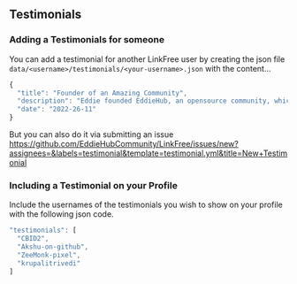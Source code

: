 
## Testimonials

### Adding a Testimonials for someone

You can add a testimonial for another LinkFree user by creating the json file `data/<username>/testimonials/<your-username>.json` with the content...

```js
{
  "title": "Founder of an Amazing Community",
  "description": "Eddie founded EddieHub, an opensource community, which aparked my interest in all things FOSS and FOSH. Eddie's YouTube videos are also inspiring, especially the livestreams, where one can really see the community come together. My number one reccommendation to anyone who's starting thier opensource jouney :sparkles:",
  "date": "2022-26-11"
}
```

But you can also do it via submitting an issue https://github.com/EddieHubCommunity/LinkFree/issues/new?assignees=&labels=testimonial&template=testimonial.yml&title=New+Testimonial

### Including a Testimonial on your Profile

Include the usernames of the testimonials you wish to show on your profile with the following json code.

```js
"testimonials": [
  "CBID2",
  "Akshu-on-github",
  "ZeeMonk-pixel",
  "krupalitrivedi"
]
```

